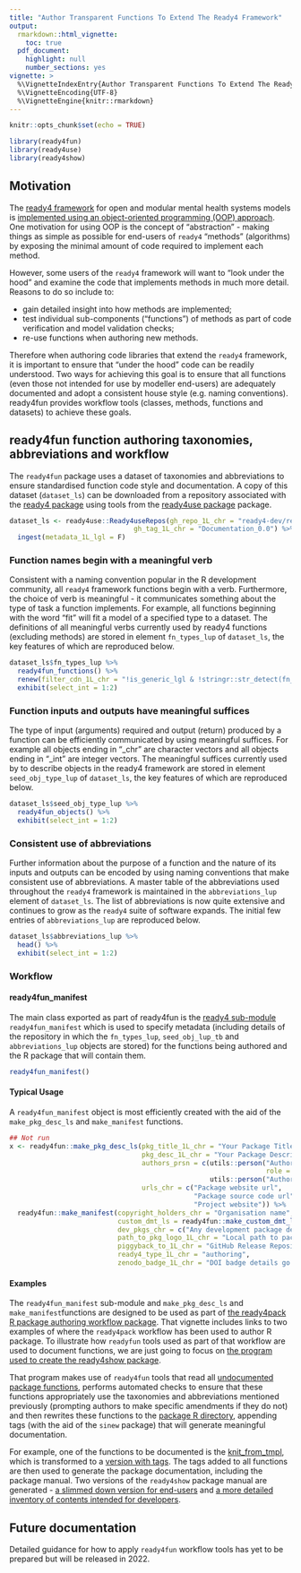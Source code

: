 ```yaml
---
title: "Author Transparent Functions To Extend The Ready4 Framework"
output: 
  rmarkdown::html_vignette:
    toc: true
  pdf_document:
    highlight: null
    number_sections: yes
vignette: >
  %\VignetteIndexEntry{Author Transparent Functions To Extend The Ready4 Framework}
  %\VignetteEncoding{UTF-8}
  %\VignetteEngine{knitr::rmarkdown}
---
```

```r
knitr::opts_chunk$set(echo = TRUE)
```
```r
library(ready4fun)
library(ready4use)
library(ready4show)
```

## Motivation

The [ready4 framework](https://www.ready4-dev.com/) for open and modular mental health systems models is [implemented using an object-oriented programming (OOP) approach](https://ready4-dev.github.io/ready4class/articles/V_01.html). One motivation for using OOP is the concept of "abstraction" - making things as simple as possible for end-users of `ready4` "methods" (algorithms) by exposing the minimal amount of code required to implement each method.

However, some users of the `ready4` framework will want to "look under the hood" and examine the code that implements methods in much more detail. Reasons to do so include to:

 - gain detailed insight into how methods are implemented;
 - test individual sub-components ("functions") of methods as part of code verification and model validation checks;
 - re-use functions when authoring new methods.

Therefore when authoring code libraries that extend the `ready4` framework, it is important to ensure that "under the hood" code can be readily understood. Two ways for achieving this goal is to ensure that all functions (even those not intended for use by modeller end-users) are adequately documented and adopt a consistent house style (e.g. naming conventions). ready4fun provides workflow tools (classes, methods, functions and datasets) to achieve these goals.

## ready4fun function authoring taxonomies, abbreviations and workflow

The `ready4fun` package uses a dataset of taxonomies and abbreviations to ensure standardised function code style and documentation. A copy of this dataset (`dataset_ls`) can be downloaded from a repository associated with the [ready4 package](https://ready4-dev.github.io/ready4/) using tools from the [ready4use package](https://ready4-dev.github.io/ready4use/) package.

```r
dataset_ls <- ready4use::Ready4useRepos(gh_repo_1L_chr = "ready4-dev/ready4",
                               gh_tag_1L_chr = "Documentation_0.0") %>%
  ingest(metadata_1L_lgl = F)
```

### Function names begin with a meaningful verb

Consistent with a naming convention popular in the R development community, all `ready4` framework functions begin with a verb. Furthermore, the choice of verb is meaningful - it communicates something about the type of task a function implements. For example, all functions beginning with the word "fit" will fit a model of a specified type to a dataset. The definitions of all meaningful verbs currently used by ready4 functions (excluding methods) are stored in element `fn_types_lup` of `dataset_ls`, the key features of which are reproduced below.

```r
dataset_ls$fn_types_lup %>% 
  ready4fun_functions() %>%
  renew(filter_cdn_1L_chr = "!is_generic_lgl & !stringr::str_detect(fn_type_nm_chr,pattern = ' ')") %>%
  exhibit(select_int = 1:2)
```

### Function inputs and outputs have meaningful suffices

The type of input (arguments) required and output (return) produced by a function can be efficiently communicated by using meaningful suffices. For example all objects ending in "_chr" are character vectors and all objects ending in "_int" are integer vectors. The meaningful suffices currently used by to describe objects in the ready4 framework are stored in element `seed_obj_type_lup` of `dataset_ls`, the key features of which are reproduced below.

```r
dataset_ls$seed_obj_type_lup %>% 
  ready4fun_objects() %>%
  exhibit(select_int = 1:2)
```

### Consistent use of abbreviations

Further information about the purpose of a function and the nature of its inputs and outputs can be encoded by using naming conventions that make consistent use of abbreviations. A master table of the abbreviations used throughout the `ready4` framework is maintained in the `abbreviations_lup` element of `dataset_ls`. The list of abbreviations is now quite extensive and continues to grow as the `ready4` suite of software expands. The initial few entries of `abbreviations_lup` are reproduced below.

```r
dataset_ls$abbreviations_lup %>% 
  head() %>%
  exhibit(select_int = 1:2)
```

### Workflow

#### ready4fun_manifest
The main class exported as part of ready4fun is the [ready4 sub-module](https://ready4-dev.github.io/ready4/articles/V_01.html) `ready4fun_manifest` which is used to specify metadata (including details of the repository in which the `fn_types_lup`, `seed_obj_lup_tb` and `abbreviations_lup` objects are stored) for the functions being authored and the R package that will contain them. 

```r
ready4fun_manifest()
```

#### Typical Usage
A `ready4fun_manifest` object is most efficiently created with the aid of the `make_pkg_desc_ls` and `make_manifest` functions.

```r
## Not run
x <- ready4fun::make_pkg_desc_ls(pkg_title_1L_chr = "Your Package Title",
                                 pkg_desc_1L_chr = "Your Package Description.",
                                 authors_prsn = c(utils::person("Author 1 Name",
                                                                role = c("aut", "cre")),
                                                  utils::person("Author 2 Name", role = c("cph"))),
                                 urls_chr = c("Package website url",
                                              "Package source code url",
                                              "Project website")) %>%
  ready4fun::make_manifest(copyright_holders_chr = "Organisation name",
                           custom_dmt_ls = ready4fun::make_custom_dmt_ls(user_manual_fns_chr = c("Functions to be included in main user manual are itemised here")),
                           dev_pkgs_chr = c("Any development package dependencies go here"),
                           path_to_pkg_logo_1L_chr = "Local path to package logo goes here",
                           piggyback_to_1L_chr = "GitHub Release Repository to which supporting files will be uploaded",
                           ready4_type_1L_chr = "authoring",
                           zenodo_badge_1L_chr = "DOI badge details go here")
```

#### Examples
The `ready4fun_manifest` sub-module and `make_pkg_desc_ls` and `make_manifest`functions are designed to be used as part of [the ready4pack R package authoring workflow package](https://ready4-dev.github.io/ready4pack/articles/V_01.html). That vignette includes links to two examples of where the `ready4pack` workflow has been used to author R package. To illustrate how `readyfun` tools used as part of that workflow are used to document functions, we are just going to focus on [the program used to create the ready4show package](https://github.com/ready4-dev/ready4show/blob/main/data-raw/DATASET.R).

That program makes use of `ready4fun` tools that read all [undocumented package functions](https://github.com/ready4-dev/ready4show/tree/main/data-raw/fns), performs automated checks to ensure that these functions appropriately use the taxonomies and abbreviations mentioned previously (prompting authors to make specific amendments if they do not) and then rewrites these functions to the [package R directory](https://github.com/ready4-dev/ready4show/tree/main/R), appending tags (with the aid of the `sinew` package) that will generate meaningful documentation. 

For example, one of the functions to be documented is the [knit_from_tmpl](https://github.com/ready4-dev/ready4show/blob/main/data-raw/fns/knit.R), which is transformed to a [version with tags](https://github.com/ready4-dev/ready4show/blob/main/R/fn_knit.R). The tags added to all functions are then used to generate the package documentation, including the package manual. Two versions of the `ready4show` package manual are generated - [a slimmed down version for end-users](https://github.com/ready4-dev/ready4show/releases/download/Documentation_0.0/ready4show_User.pdf) and [a more detailed inventory of contents intended for developers](https://github.com/ready4-dev/ready4show/releases/download/Documentation_0.0/ready4show_Developer.pdf).


## Future documentation

Detailed guidance for how to apply `ready4fun` workflow tools has yet to be prepared but will be released in 2022.
